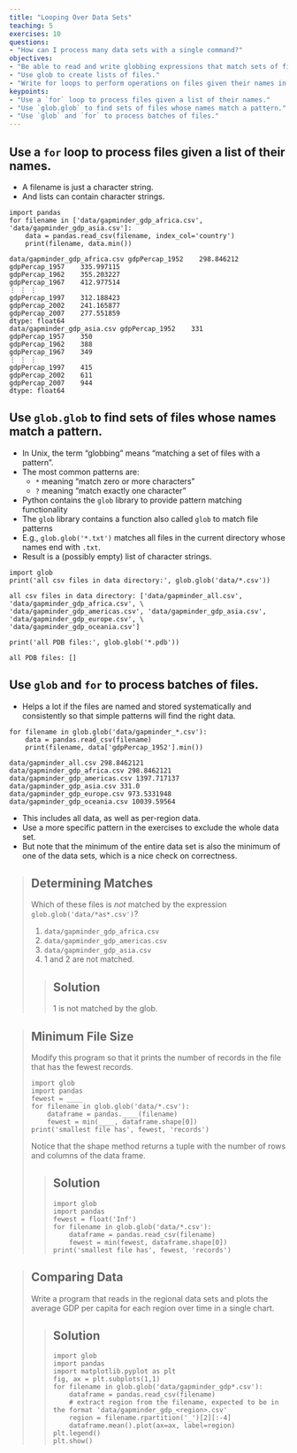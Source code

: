 ```yaml
---
title: "Looping Over Data Sets"
teaching: 5
exercises: 10
questions:
- "How can I process many data sets with a single command?"
objectives:
- "Be able to read and write globbing expressions that match sets of files."
- "Use glob to create lists of files."
- "Write for loops to perform operations on files given their names in a list."
keypoints:
- "Use a `for` loop to process files given a list of their names."
- "Use `glob.glob` to find sets of files whose names match a pattern."
- "Use `glob` and `for` to process batches of files."
---
```


<script src="hideOutput_md.js"></script>

<link rel="stylesheet" type="text/css" href="fold.css">


## Use a `for` loop to process files given a list of their names.

*   A filename is just a character string.
*   And lists can contain character strings.

~~~
import pandas
for filename in ['data/gapminder_gdp_africa.csv', 'data/gapminder_gdp_asia.csv']:
    data = pandas.read_csv(filename, index_col='country')
    print(filename, data.min())
~~~

~~~
data/gapminder_gdp_africa.csv gdpPercap_1952    298.846212
gdpPercap_1957    335.997115
gdpPercap_1962    355.203227
gdpPercap_1967    412.977514
⋮ ⋮ ⋮
gdpPercap_1997    312.188423
gdpPercap_2002    241.165877
gdpPercap_2007    277.551859
dtype: float64
data/gapminder_gdp_asia.csv gdpPercap_1952    331
gdpPercap_1957    350
gdpPercap_1962    388
gdpPercap_1967    349
⋮ ⋮ ⋮
gdpPercap_1997    415
gdpPercap_2002    611
gdpPercap_2007    944
dtype: float64
~~~


## Use `glob.glob` to find sets of files whose names match a pattern.

*   In Unix, the term "globbing" means "matching a set of files with a pattern".
*   The most common patterns are:
    *   `*` meaning "match zero or more characters"
    *   `?` meaning "match exactly one character"
*   Python contains the `glob` library to provide pattern matching functionality
*   The `glob` library contains a function also called `glob` to match file patterns
*   E.g., `glob.glob('*.txt')` matches all files in the current directory 
    whose names end with `.txt`.
*   Result is a (possibly empty) list of character strings.

~~~
import glob
print('all csv files in data directory:', glob.glob('data/*.csv'))
~~~

~~~
all csv files in data directory: ['data/gapminder_all.csv', 'data/gapminder_gdp_africa.csv', \
'data/gapminder_gdp_americas.csv', 'data/gapminder_gdp_asia.csv', 'data/gapminder_gdp_europe.csv', \
'data/gapminder_gdp_oceania.csv']
~~~


~~~
print('all PDB files:', glob.glob('*.pdb'))
~~~

~~~
all PDB files: []
~~~


## Use `glob` and `for` to process batches of files.

*   Helps a lot if the files are named and stored systematically and consistently
    so that simple patterns will find the right data.

~~~
for filename in glob.glob('data/gapminder_*.csv'):
    data = pandas.read_csv(filename)
    print(filename, data['gdpPercap_1952'].min())
~~~

~~~
data/gapminder_all.csv 298.8462121
data/gapminder_gdp_africa.csv 298.8462121
data/gapminder_gdp_americas.csv 1397.717137
data/gapminder_gdp_asia.csv 331.0
data/gapminder_gdp_europe.csv 973.5331948
data/gapminder_gdp_oceania.csv 10039.59564
~~~


*   This includes all data, as well as per-region data.
*   Use a more specific pattern in the exercises to exclude the whole data set.
*   But note that the minimum of the entire data set is also the minimum of one of the data sets,
    which is a nice check on correctness.

> ## Determining Matches
>
> Which of these files is *not* matched by the expression `glob.glob('data/*as*.csv')`?
>
> 1. `data/gapminder_gdp_africa.csv`
> 2. `data/gapminder_gdp_americas.csv`
> 3. `data/gapminder_gdp_asia.csv`
> 4. 1 and 2 are not matched.
>
> > ## Solution
> >
> > 1 is not matched by the glob.
> 


> ## Minimum File Size
>
> Modify this program so that it prints the number of records in
> the file that has the fewest records.
>
> ~~~
> import glob
> import pandas
> fewest = ____
> for filename in glob.glob('data/*.csv'):
>     dataframe = pandas.____(filename)
>     fewest = min(____, dataframe.shape[0])
> print('smallest file has', fewest, 'records')
> ~~~
> 
> Notice that the shape method returns a tuple with 
> the number of rows and columns of the data frame.
>
> > ## Solution
> > <div class="fold s">
> > ~~~
> > import glob
> > import pandas
> > fewest = float('Inf')
> > for filename in glob.glob('data/*.csv'):
> >     dataframe = pandas.read_csv(filename)
> >     fewest = min(fewest, dataframe.shape[0])
> > print('smallest file has', fewest, 'records')
> > ~~~
> > </div>
> 


> ## Comparing Data
>
> Write a program that reads in the regional data sets
> and plots the average GDP per capita for each region over time
> in a single chart.
> 
> > ## Solution
> > <div class="fold s">
> > ~~~
> > import glob
> > import pandas 
> > import matplotlib.pyplot as plt
> > fig, ax = plt.subplots(1,1)
> > for filename in glob.glob('data/gapminder_gdp*.csv'):
> >     dataframe = pandas.read_csv(filename)
> >     # extract region from the filename, expected to be in the format 'data/gapminder_gdp_<region>.csv'
> >     region = filename.rpartition('_')[2][:-4] 
> >     dataframe.mean().plot(ax=ax, label=region)
> > plt.legend()
> > plt.show()
> > ~~~
> > </div>
> 

